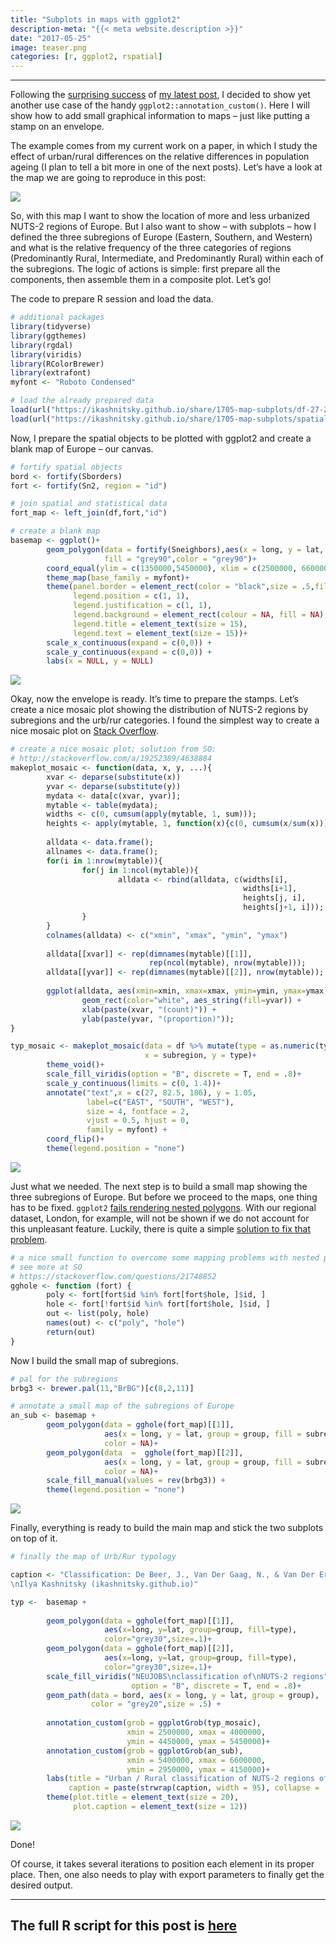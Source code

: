 ```yaml
---
title: "Subplots in maps with ggplot2"
description-meta: "{{< meta website.description >}}"
date: "2017-05-25"
image: teaser.png
categories: [r, ggplot2, rspatial]
---
```


***



Following the [surprising success][tw] of [my latest post][post], I decided to show yet another use case of the handy `ggplot2::annotation_custom()`. Here I will show how to add small graphical information to maps -- just like putting a stamp on an envelope.  

The example comes from my current work on a paper, in which I study the effect of urban/rural differences on the relative differences in population ageing (I plan to tell a bit more in one of the next posts). Let's have a look at the map we are going to reproduce in this post:

![](map.png)

So, with this map I want to show the location of more and less urbanized NUTS-2 regions of Europe. But I also want to show -- with subplots -- how I defined the three subregions of Europe (Eastern, Southern, and Western) and what is the relative frequency of the three categories of regions (Predominantly Rural, Intermediate, and Predominantly Rural) within each of the subregions. The logic of actions is simple: first prepare all the components, then assemble them in a composite plot. Let's go!

The code to prepare R session and load the data.

```r
# additional packages
library(tidyverse)
library(ggthemes)
library(rgdal)
library(viridis)
library(RColorBrewer)
library(extrafont)
myfont <- "Roboto Condensed"

# load the already prepared data
load(url("https://ikashnitsky.github.io/share/1705-map-subplots/df-27-261-urb-rur.RData"))
load(url("https://ikashnitsky.github.io/share/1705-map-subplots/spatial-27-261.RData"))
```

Now, I prepare the spatial objects to be plotted with ggplot2 and create a blank map of Europe -- our canvas.

```r
# fortify spatial objects
bord <- fortify(Sborders)
fort <- fortify(Sn2, region = "id")

# join spatial and statistical data
fort_map <- left_join(df,fort,"id")

# create a blank map
basemap <- ggplot()+
        geom_polygon(data = fortify(Sneighbors),aes(x = long, y = lat, group = group),
                     fill = "grey90",color = "grey90")+
        coord_equal(ylim = c(1350000,5450000), xlim = c(2500000, 6600000))+
        theme_map(base_family = myfont)+
        theme(panel.border = element_rect(color = "black",size = .5,fill = NA),
              legend.position = c(1, 1),
              legend.justification = c(1, 1),
              legend.background = element_rect(colour = NA, fill = NA),
              legend.title = element_text(size = 15),
              legend.text = element_text(size = 15))+
        scale_x_continuous(expand = c(0,0)) +
        scale_y_continuous(expand = c(0,0)) +
        labs(x = NULL, y = NULL)
```

![](basemap.png)

Okay, now the envelope is ready. It's time to prepare the stamps. Let's create a nice mosaic plot showing the distribution of NUTS-2 regions by subregions and the urb/rur categories. I found the simplest way to create a nice mosaic plot on [Stack Overflow][so]. 

```r
# create a nice mosaic plot; solution from SO:
# http://stackoverflow.com/a/19252389/4638884
makeplot_mosaic <- function(data, x, y, ...){
        xvar <- deparse(substitute(x))
        yvar <- deparse(substitute(y))
        mydata <- data[c(xvar, yvar)];
        mytable <- table(mydata);
        widths <- c(0, cumsum(apply(mytable, 1, sum)));
        heights <- apply(mytable, 1, function(x){c(0, cumsum(x/sum(x)))});
        
        alldata <- data.frame();
        allnames <- data.frame();
        for(i in 1:nrow(mytable)){
                for(j in 1:ncol(mytable)){
                        alldata <- rbind(alldata, c(widths[i], 
                                                    widths[i+1], 
                                                    heights[j, i], 
                                                    heights[j+1, i]));
                }
        }
        colnames(alldata) <- c("xmin", "xmax", "ymin", "ymax")
        
        alldata[[xvar]] <- rep(dimnames(mytable)[[1]], 
                               rep(ncol(mytable), nrow(mytable)));
        alldata[[yvar]] <- rep(dimnames(mytable)[[2]], nrow(mytable));
        
        ggplot(alldata, aes(xmin=xmin, xmax=xmax, ymin=ymin, ymax=ymax)) + 
                geom_rect(color="white", aes_string(fill=yvar)) +
                xlab(paste(xvar, "(count)")) + 
                ylab(paste(yvar, "(proportion)"));
}

typ_mosaic <- makeplot_mosaic(data = df %>% mutate(type = as.numeric(type)), 
                              x = subregion, y = type)+
        theme_void()+
        scale_fill_viridis(option = "B", discrete = T, end = .8)+
        scale_y_continuous(limits = c(0, 1.4))+
        annotate("text",x = c(27, 82.5, 186), y = 1.05, 
                 label=c("EAST", "SOUTH", "WEST"), 
                 size = 4, fontface = 2, 
                 vjust = 0.5, hjust = 0,
                 family = myfont) + 
        coord_flip()+
        theme(legend.position = "none")
```

![](mosaic.png)

Just what we needed. The next step is to build a small map showing the three subregions of Europe. But before we proceed to the maps, one thing has to be fixed. `ggplot2` [fails rendering nested polygons][poly]. With our regional dataset, London, for example, will not be shown if we do not account for this unpleasant feature.  Luckily, there is quite a simple [solution to fix that problem][fix].

```r
# a nice small function to overcome some mapping problems with nested polygons
# see more at SO
# https://stackoverflow.com/questions/21748852
gghole <- function (fort) {
        poly <- fort[fort$id %in% fort[fort$hole, ]$id, ]
        hole <- fort[!fort$id %in% fort[fort$hole, ]$id, ]
        out <- list(poly, hole)
        names(out) <- c("poly", "hole")
        return(out)
}
```

Now I build the small map of subregions.

```r
# pal for the subregions
brbg3 <- brewer.pal(11,"BrBG")[c(8,2,11)]

# annotate a small map of the subregions of Europe
an_sub <- basemap +
        geom_polygon(data = gghole(fort_map)[[1]], 
                     aes(x = long, y = lat, group = group, fill = subregion),
                     color = NA)+
        geom_polygon(data  =  gghole(fort_map)[[2]], 
                     aes(x = long, y = lat, group = group, fill = subregion),
                     color = NA)+
        scale_fill_manual(values = rev(brbg3)) +
        theme(legend.position = "none")
```

![](sub.png)

Finally, everything is ready to build the main map and stick the two subplots on top of it.

```r
# finally the map of Urb/Rur typology

caption <- "Classification: De Beer, J., Van Der Gaag, N., & Van Der Erf, R. (2014). New classification of urban and rural NUTS 2 regions in Europe. NIDI Working Papers, 2014/3. Retrieved from http://www.nidi.nl/shared/content/output/papers/nidi-wp-2014-03.pdf
\nIlya Kashnitsky (ikashnitsky.github.io)"

typ <-  basemap + 
        
        geom_polygon(data = gghole(fort_map)[[1]], 
                     aes(x=long, y=lat, group=group, fill=type),
                     color="grey30",size=.1)+
        geom_polygon(data = gghole(fort_map)[[2]], 
                     aes(x=long, y=lat, group=group, fill=type),
                     color="grey30",size=.1)+
        scale_fill_viridis("NEUJOBS\nclassification of\nNUTS-2 regions", 
                           option = "B", discrete = T, end = .8)+
        geom_path(data = bord, aes(x = long, y = lat, group = group),
                  color = "grey20",size = .5) + 
        
        annotation_custom(grob = ggplotGrob(typ_mosaic), 
                          xmin = 2500000, xmax = 4000000, 
                          ymin = 4450000, ymax = 5450000)+
        annotation_custom(grob = ggplotGrob(an_sub), 
                          xmin = 5400000, xmax = 6600000, 
                          ymin = 2950000, ymax = 4150000)+
        labs(title = "Urban / Rural classification of NUTS-2 regions of Europe\n",
             caption = paste(strwrap(caption, width = 95), collapse = '\n'))+
        theme(plot.title = element_text(size = 20),
              plot.caption = element_text(size = 12))
```

![](map.png)

Done!

Of course, it takes several iterations to position each element in its proper place. Then, one also needs to play with export parameters to finally get the desired output.

***

::: {.callout-tip}
# The full R script for this post is [here][code]
:::




[tw]: https://ikashnitsky.github.io/images/170525/prev-post-success.png
[post]: https://ikashnitsky.github.io/2017/align-six-maps/
[so]: http://stackoverflow.com/a/19252389/4638884
[poly]: https://stackoverflow.com/questions/21748852
[fix]: https://stackoverflow.com/a/32186989/4638884
[code]: https://ikashnitsky.github.io/share/1705-map-subplots/code.R

